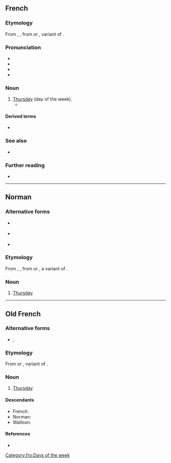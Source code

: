{{also|Jeudi}}
==French==

===Etymology===
From {{inh|fr|fro|jeudi}}, {{m|fro|jusdi}}, from {{inh|fr|la||Jovis diēs}} or {{m|la||Iovis diēs}}, variant of {{m|la|diēs Iovis||day of Jupiter}}.

===Pronunciation===
* {{fr-IPA|jeûdi}}
* {{audio|Fr-jeudi-fr-ouest.ogg|Audio (France)|lang=fr}}
* {{rhymes|i|lang=fr}}
* {{homophones|jeudis|lang=fr}}

===Noun===
{{fr-noun|m}}

# [[Thursday]] (day of the week).
#*{{quote-book|1986||Il était une fois … une petite grenouille|||{{ux|fr|En avant, la musique des jours de la semaine.<br>En avant, la musique des jours de la semaine.<br>Lundi marche devant,<br>Rantaplan.<br>Mardi joue de la trompette,<br>De la trompette.<br>Mercredi du violon,<br>Du violon.<br>'''Jeudi''' de l'accordéon,<br>De l'accordéon.<br>Vendredi et samedi chantent la chanson de dimanche.<br>Vendredi et samedi chantent la chanson de dimanche.<br>En avant, la musique des jours de la semaine.<br>En avant, la musique des jours de la semaine.|Onward, the music of the days of the week.<br>Onward, the music of the days of the week.<br>Monday march ahead,<br>Rantaplan.<br>Tuesday plays the trumpet,<br>The trumpet.<br>Wednesday the violin,<br>The violin.<br>Thursday the accordion,<br>The accordion.<br>Friday and Saturday sing the song of Sunday.<br>Friday and Saturday sing the song of Sunday.<br>Onward, the music of the days of the week.<br>Onward, the music of the days of the week.}}|chapter=Il était une fois … une maison des musiciens|trans-chapter=There Once Was… a House of Musicians|trans-title=There Once Was… a Little Frog|genre=fiction|language=French|publisher={{w2|fr|CLE International}}|location=Paris}}

====Derived terms====
* {{l|fr|la semaine des quatre jeudis}}

===See also===
* {{list:days of the week/fr}}

===Further reading===
* {{R:TLFi}}

----

==Norman==

===Alternative forms===
* {{l|nrf|Jeudi}} {{qualifier|Jersey}}
* {{l|nrf|jéeudi}} {{qualifier|continental Normandy}}
* {{l|nrf|djödi}} {{qualifier|Sark}}

===Etymology===
From {{inh|nrf|fro|jeudi}}, {{m|fro|jusdi}}, from {{inh|nrf|la||Jovis diēs}} or {{m|la||Iovis diēs}}, a variant of {{m|la|diēs Iovis||day of Jupiter}}.

===Noun===
{{nrf-noun|m}}

# {{lb|nrf|Guernsey}} [[Thursday]]

{{topics|nrf|Days of the week}}

----

==Old French==

===Alternative forms===
* {{l|fro|jusdi}}, {{l|fro|juesdi}}

===Etymology===
From {{inh|fro|la||Jovis diēs}} or {{m|la||Iovis diēs}}, variant of {{m|la|diēs Iovis}}.

===Noun===
{{fro-noun|m}}

# [[Thursday]]

====Descendants====
* French: {{l|fr|jeudi}}
* Norman: {{l|nrf|jeudi}}
* Walloon: {{l|wa|djudi}}

====References====
* {{R:Godefroy|supplement=1}}<!--contains a long list of alternative forms, too long to list here-->

[[Category:fro:Days of the week]]